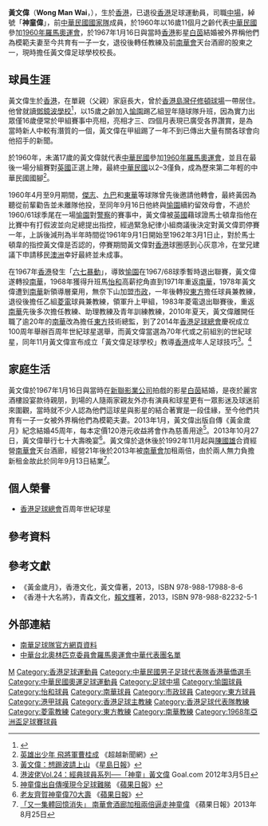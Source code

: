 {{otheruses|subject=香港足球員|other=香港粵語配音員|黃文偉 (配音員)}}
{{Infobox football biography
| name            = 黃文偉 <br> Wong Man Wai
| image           = Wong Man Wai.JPG
| image_size      = 
| fullname        = 黃文偉
| nickname        = 神童偉、偉仔
| birth_date      = {{birth date and age|1943|9|23}}
| birth_place     = {{HKG-1941}}
| height          = {{height|m=1.78}}
| position        = [[中場|中場]]
| currentclub     = 已退役
| clubnumber      = 
| youthyears      = 
| youthclubs      = 
| years1 = 1959–1967 
| clubs1 = [[愉園體育會|愉園]]
| caps1  = 
| goals1 = 
| years2 = 1967–1968
| clubs2 = [[南華足球隊|南華]]
| caps2  = 
| goals2 = 
| years3 = 1968–1971
| clubs3 = [[怡和體育會|怡和]]
| caps3  = 
| goals3 = 
| years4 = 1971–1978
| clubs4 = [[南華足球隊|南華]]
| caps4  = 
| goals4 = 
| years5 = 1978–1979 
| clubs5 = [[市政足球隊|市政]]
| caps5  = 
| goals5 =
| years6 = 1979–1980
| clubs6 = [[東方足球隊|東方]]
| caps6  = 
| goals6 =
| years7 = 1980–1983
| clubs7 = [[菱電足球隊|菱電]]
| caps7  = 
| goals7 =
| nationalyears1 = 1960–1968
| nationalteam1  = [[中華民國國家足球隊|中華民國]]
| nationalcaps1  = 
| nationalgoals1 =
| manageryears1 = 1979–1980
| managerclubs1 = [[東方足球隊|東方]]（球員兼教練）
| manageryears2 = 1980–1983
| managerclubs2 = [[菱電足球隊|菱電]]（球員兼教練）
| manageryears3 = 1983–1990
| managerclubs3 = [[南華足球隊|南華]]
| manageryears4 = 1991–1992
| managerclubs4 = [[香港足球代表隊|香港]]（兼任）
| manageryears5 =  2010–2011
| managerclubs5 = [[東方足球隊|東方]]（技術總監）
| manageryears6 = 
| managerclubs6 =
| pcupdate = 
| ntupdate =
}}
'''黃文偉'''（'''Wong Man Wai'''，{{bd|1943年|9月23日|||catIdx=Wong黃文偉}}），生於[[香港|香港]]，已退役[[香港|香港]]足球運動員，司職[[中場|中場]]，綽號「'''神童偉'''」，前[[中華台北足球代表隊|中華民國國家隊]]成員，於1960年以16歲11個月之齡代表[[中華台北足球代表隊|中華民國]]參加[[1960年夏季奧林匹克運動會|1960年羅馬奧運會]]，於1967年1月16日與當時[[香港|香港]]影星[[白茵|白茵]]結婚被外界稱他們為模範夫妻至今共育有一子一女，退役後轉任教練及前[[南華體育會|南華會]]天台酒廊的股東之一，現時擔任黃文偉足球學校校長。

==球員生涯==
黃文偉生於[[香港|香港]]，在單親（父親）家庭長大，曾於[[香港島|香港島]][[灣仔|灣仔]][[修頓球場|修頓球場]]一帶居住。他曾就讀[[鄧鏡波學校|鄧鏡波學校]]<ref>{{web reference|URL=http://www.tangkingpo.edu.hk/0708/20080103B.pdf|title=鄧鏡波學校55周年特約專輯|work=大公報|year=2008年|date=1月3日|access-date=2017-12-05|archive-date=2017-12-06|archive-url=https://web.archive.org/web/20171206005840/http://www.tangkingpo.edu.hk/0708/20080103B.pdf|dead-url=no}}</ref>，以15歲之齡加入[[愉園體育會|愉園]]踢乙組翌年隨球隊升班，因為實力出眾僅16歲便常於甲組賽事中亮相，亮相才三、四個月表現已廣受各界讚賞，是為當時新人中較有潛質的一個，黃文偉在甲組踢了一年不到已傳出大量有關各球會向他招手的新聞。

於1960年，未滿17歲的黃文偉就代表[[中華台北足球代表隊|中華民國]]參加[[1960年夏季奧林匹克運動會|1960年羅馬奧運會]]，並且在最後一場分組賽對[[英國|英國]]正選上陣，最終[[中華台北足球代表隊|中華民國]]以2–3僅負，成為歷來第二年輕的中華民國國腳<ref>[http://beyondnewsnet.com/20141214/12910/ 英雄出少年 飛將軍曹桂成] {{Wayback|url=http://beyondnewsnet.com/20141214/12910/ |date=20190623015457 }}《超越新聞網》</ref>。

1960年4月至9月期間，[[傑志|傑志]]、[[九龍巴士足球隊|九巴]]和[[東華體育會|東華]]等球隊曾先後邀請他轉會，最終黃因為聽從前輩勸告並未離隊他投，至同年9月16日他終與[[愉園體育會|愉園]]續約留效母會，不過於1960/61球季尾在一場[[愉園體育會|愉園]]對[[警察足球隊|警察]]的賽事中，黃文偉被[[英國|英國]]藉球證馬士頓韋指他在比賽中有打假波並向足總提出指控，經過緊急紀律小組商議後決定對黃文偉罰停賽一年，上訴後減刑為半年時間從1961年9月1日開始至1962年3月1日止，對於馬士頓韋的指控黃文偉是否認的，停賽期間黃文偉對[[香港|香港]]球圈感到心灰意冷，在堂兄建議下申請移民[[澳洲|澳洲]]幸好最終並未成事。

在1967年[[香港|香港]]發生「[[六七暴動|六七暴動]]」，導致[[愉園體育會|愉園]]在1967/68球季暫時退出聯賽，黃文偉遂轉投[[南華足球隊|南華]]，1968年獲得升班馬[[怡和體育會|怡和]]高薪挖角直到1971年重返[[南華足球隊|南華]]，1978年黃文偉遭到[[南華足球隊|南華]]新領導層棄用，無奈下山加盟[[市政足球隊|市政]]，一年後轉投[[東方足球隊|東方]]擔任球員兼教練，退役後擔任乙組[[菱電足球隊|菱電]]球員兼教練，領軍升上甲組，1983年菱電退出聯賽後，重返[[南華足球隊|南華]]先後多次擔任教練、助理教練及青年訓練教練，2010年夏天，黃文偉離開任職了逾20年的[[南華足球隊|南華]]改為擔任[[東方足球隊|東方]]技術總監，到了2014年[[香港足球總會|香港足球總會]]慶祝成立100周年舉辦百周年世紀球星選舉，而黃文偉當選為70年代或之前組別的世紀球星，同年11月黃文偉宣布成立「黃文偉足球學校」教導[[香港|香港]]成年人足球技巧<ref>[https://hk.sports.yahoo.com/news/%E9%BB%83%E6%96%87%E5%81%89-%E6%83%B3%E8%B8%A2%E6%B3%A2%E8%AB%8B%E4%B8%8A%E5%B1%B1-215514671--spt.html 黃文偉：想踢波請上山] {{Wayback|url=https://hk.sports.yahoo.com/news/%E9%BB%83%E6%96%87%E5%81%89-%E6%83%B3%E8%B8%A2%E6%B3%A2%E8%AB%8B%E4%B8%8A%E5%B1%B1-215514671--spt.html |date=20180313094643 }}《[[星島日報|星島日報]]》</ref>。<ref>[http://www.goal.com/hk/news/4507/%E5%90%8D%E5%AE%B6%E5%B0%88%E6%AC%84/2012/03/05/2946648/%E6%B8%AF%E6%B3%A2%E4%BD%ACvol24%E7%B6%93%E5%85%B8%E7%90%83%E5%93%A1%E7%B3%BB%E5%88%97%E7%A5%9E%E7%AB%A5%E9%BB%83%E6%96%87%E5%81%89 港波佬Vol.24：經典球員系列──「神童」黃文偉] {{Wayback|url=http://www.goal.com/hk/news/4507/%E5%90%8D%E5%AE%B6%E5%B0%88%E6%AC%84/2012/03/05/2946648/%E6%B8%AF%E6%B3%A2%E4%BD%ACvol24%E7%B6%93%E5%85%B8%E7%90%83%E5%93%A1%E7%B3%BB%E5%88%97%E7%A5%9E%E7%AB%A5%E9%BB%83%E6%96%87%E5%81%89 |date=20180625104135 }} Goal.com 2012年3月5日</ref>

==家庭生活==
黃文偉於1967年1月16日與當時在[[新聯影業公司|新聯影業公司]]拍戲的影星[[白茵|白茵]]結婚，是夜於麗宮酒樓設宴款待親朋，到場的人隨兩家親友外亦有演員和球星更有一眾影迷及球迷前來圍觀，當時就不少人認為他們這球星與影星的結合著實是一段佳緣，至今他們共育有一子一女被外界稱他們為模範夫妻。2013年1月，黃文偉出版自傳《黃金歲月》紀念結婚45周年，每本定價120港元收益將會作為慈善用途<ref>[http://hk.apple.nextmedia.com/sports/art/20130117/18136939 神童偉出自傳嘆現今足球難睇] {{Wayback|url=http://hk.apple.nextmedia.com/sports/art/20130117/18136939 |date=20160304123328 }}《[[蘋果日報|蘋果日報]]》</ref>。2013年10月27日，黃文偉舉行七十大壽晚宴<ref>[http://hk.apple.nextmedia.com/sports/art/20131028/18482516 老友齊賀神童偉70大壽] {{Wayback|url=http://hk.apple.nextmedia.com/sports/art/20131028/18482516 |date=20140504153016 }}《[[蘋果日報|蘋果日報]]》</ref>。黃文偉於退休後於1992年11月起與[[陳國雄|陳國雄]]合資經營[[南華體育會|南華會]]天台酒廊，經營21年後於2013年被[[南華體育會|南華會]]加租兩倍，由於兩人無力負擔新租金故此於同年9月13日結業<ref>[http://hk.apple.nextmedia.com/news/art/20130825/18393927 「又一集體回憶消失」 南華會酒廊加租兩倍逼走神童偉] {{Wayback|url=http://hk.apple.nextmedia.com/news/art/20130825/18393927 |date=20160331141845 }} 《蘋果日報》2013年8月25日</ref>。

==個人榮譽==
* [[香港足球總會|香港足球總會]]百周年世紀球星

==參考資料==
{{reflist}}

==參考文獻==
* 《黃金歲月》，香港文化，黃文偉著，2013，ISBN 978-988-17988-8-6
* 《香港十大名將》，青森文化，[[賴文輝|賴文輝]]著，2013，ISBN 978-988-82232-5-1

==外部連結==
* [http://www.southchinafc.com/template?series=4&article=115 南華足球隊官方網頁資料] {{Wayback|url=http://www.southchinafc.com/template?series=4&article=115 |date=20080818064237 }}
* [https://web.archive.org/web/20041109045814/http://www.tpenoc.net/athletics/athletics_02.asp 中華台北奧林匹克委員會羅馬奧運會中華代表團名單]

{{香港足球總會百周年世紀球星}}
{{1960年夏季奧林匹克運動會足球比賽中華民國參賽名單}}
{{1963年默迪卡盃足球賽中華民國參賽名單}}
{{1968年亞洲盃足球賽中華民國參賽名單}}

{{DEFAULTSORT:Wong Man Wai}}
[[Category:黃姓|M]]
[[Category:香港足球運動員|Category:香港足球運動員]]
[[Category:中華民國男子足球代表隊香港華僑選手|Category:中華民國男子足球代表隊香港華僑選手]]
[[Category:中華民國奧運足球運動員|Category:中華民國奧運足球運動員]]
[[Category:足球中場|Category:足球中場]]
[[Category:愉園球員|Category:愉園球員]]
[[Category:怡和球員|Category:怡和球員]]
[[Category:南華球員|Category:南華球員]]
[[Category:市政球員|Category:市政球員]]
[[Category:東方球員|Category:東方球員]]
[[Category:港甲球員|Category:港甲球員]]
[[Category:香港足球主教練|Category:香港足球主教練]]
[[Category:香港足球代表隊教練|Category:香港足球代表隊教練]]
[[Category:菱電教練|Category:菱電教練]]
[[Category:東方教練|Category:東方教練]]
[[Category:南華教練|Category:南華教練]]
[[Category:1968年亞洲盃足球賽球員|Category:1968年亞洲盃足球賽球員]]